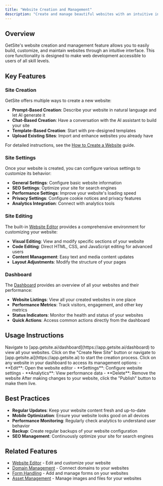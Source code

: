 ```yaml
---
title: "Website Creation and Management"
description: "Create and manage beautiful websites with an intuitive interface"
---
```


## Overview

GetSite's website creation and management feature allows you to easily build, customize, and maintain websites through an intuitive interface. This core functionality is designed to make web development accessible to users of all skill levels.

## Key Features

### Site Creation

GetSite offers multiple ways to create a new website:

- **Prompt-Based Creation**: Describe your website in natural language and let AI generate it
- **Chat-Based Creation**: Have a conversation with the AI assistant to build your site
- **Template-Based Creation**: Start with pre-designed templates
- **Upload Existing Sites**: Import and enhance websites you already have

For detailed instructions, see the [How to Create a Website](/create-website) guide.

### Site Settings

Once your website is created, you can configure various settings to customize its behavior:

- **General Settings**: Configure basic website information
- **SEO Settings**: Optimize your site for search engines
- **Performance Settings**: Improve your website's loading speed
- **Privacy Settings**: Configure cookie notices and privacy features
- **Analytics Integration**: Connect with analytics tools

### Site Editing

The built-in [Website Editor](/features/website-editor) provides a comprehensive environment for customizing your website:

- **Visual Editing**: View and modify specific sections of your website
- **Code Editing**: Direct HTML, CSS, and JavaScript editing for advanced users
- **Content Management**: Easy text and media content updates
- **Layout Adjustments**: Modify the structure of your pages

### Dashboard

The [Dashboard](https://app.getsite.ai/dashboard) provides an overview of all your websites and their performance:

- **Website Listings**: View all your created websites in one place
- **Performance Metrics**: Track visitors, engagement, and other key metrics
- **Status Indicators**: Monitor the health and status of your websites
- **Quick Actions**: Access common actions directly from the dashboard

## Usage Instructions

<Steps>
  <Step title="Access the Dashboard">
    Navigate to [app.getsite.ai/dashboard](https://app.getsite.ai/dashboard) to
    view all your websites.
  </Step>
  <Step title="Create a New Website">
    Click on the "Create New Site" button or navigate to
    [app.getsite.ai](https://app.getsite.ai) to start the creation process.
  </Step>
  <Step title="Manage Existing Websites">
    Click on any website in your dashboard to access its management options: -
    **Edit**: Open the website editor - **Settings**: Configure website settings
    - **Analytics**: View performance data - **Delete**: Remove the website
  </Step>
  <Step title="Publish Changes">
    After making changes to your website, click the "Publish" button to make
    them live.
  </Step>
</Steps>

## Best Practices

- **Regular Updates**: Keep your website content fresh and up-to-date
- **Mobile Optimization**: Ensure your website looks good on all devices
- **Performance Monitoring**: Regularly check analytics to understand user behavior
- **Backup**: Create regular backups of your website configuration
- **SEO Management**: Continuously optimize your site for search engines

## Related Features

- [Website Editor](/features/website-editor) - Edit and customize your website
- [Domain Management](/features/domain-management) - Connect domains to your websites
- [Form Handling](/features/form-handling) - Add and manage forms on your websites
- [Asset Management](/features/asset-management) - Manage images and files for your websites
